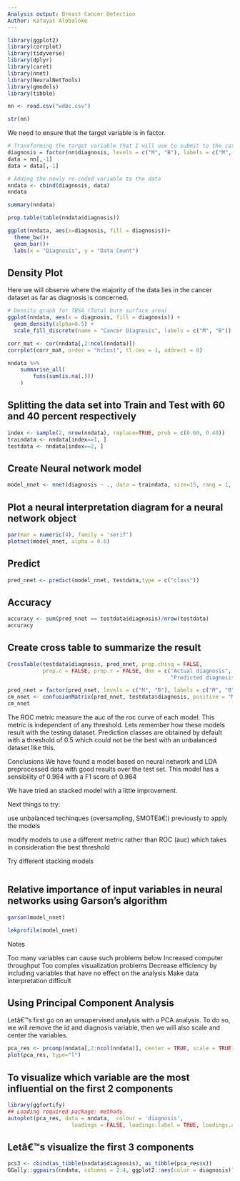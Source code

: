 ```yaml
---
Analysis output: Breast Cancer Detection
Author: Kafayat Alobaloke
---
```



```r
library(ggplot2)
library(corrplot)
library(tidyverse)
library(dplyr)
library(caret)
library(nnet)
library(NeuralNetTools)
library(gmodels)
library(tibble)
```

```r
nn <- read.csv("wdbc.csv")
```

```r
str(nn)
```

We need to ensure that the target variable is in factor.
```r
# Transforming the target variable that I will use to submit to the categorical algorithm into factors and removing the ID and odd target variable
diagnosis = factor(nn$diagnosis, levels = c("M", "B"), labels = c("M", "B"))
data = nn[,-1]
data = data[,-1]

# Adding the newly re-coded variable to the data
nndata <- cbind(diagnosis, data)
nndata
```

```r
summary(nndata)
```

```r
prop.table(table(nndata$diagnosis))
```

```r
ggplot(nndata, aes(x=diagnosis, fill = diagnosis))+ 
  theme_bw()+
  geom_bar()+
  labs(x = "Diagnosis", y = "Data Count")
```

## Density Plot

Here we will observe where the majority of the data lies in the cancer dataset as far as diagnosis is concerned.
```r
# Density graph for TBSA (Total burn surface area)
ggplot(nndata, aes(x = diagnosis, fill = diagnosis)) +
  geom_density(alpha=0.5) +
  scale_fill_discrete(name = "Cancer Diagnosis", labels = c("M", "B"))
```

```r
corr_mat <- cor(nndata[,2:ncol(nndata)])
corrplot(corr_mat, order = "hclust", tl.cex = 1, addrect = 8)
```

```r

nndata %>%
    summarise_all(
        funs(sum(is.na(.)))
    )
```

## Splitting the data set into Train and Test with 60 and 40 percent respectively
```r
index <- sample(2, nrow(nndata), replace=TRUE, prob = c(0.60, 0.40))
traindata <- nndata[index==1, ]
testdata <- nndata[index==2, ]
```

## Create Neural network model
```r
model_nnet <- nnet(diagnosis ~ ., data = traindata, size=15, rang = 1, decay = 8e-4, maxit = 200)
```
## Plot a neural interpretation diagram for a neural network object
```r
par(mar = numeric(4), family = 'serif')
plotnet(model_nnet, alpha = 0.6)
```
## Predict
```r
pred_nnet <- predict(model_nnet, testdata,type = c("class"))
```

## Accuracy
```r
accuracy <- sum(pred_nnet == testdata$diagnosis)/nrow(testdata)
accuracy
```

## Create cross table to summarize the result
```r
CrossTable(testdata$diagnosis, pred_nnet, prop.chisq = FALSE,
           prop.c = FALSE, prop.r = FALSE, dnn = c("Actual diagnosis",
                                                   "Predicted diagnosis"))
```

```r
pred_nnet = factor(pred_nnet, levels = c("M", "B"), labels = c("M", "B"))
cm_nnet <- confusionMatrix(pred_nnet, testdata$diagnosis, positive = "M")
cm_nnet
```


The ROC metric measure the auc of the roc curve of each model. This metric is independent of any threshold. Lets remember how these models result with the testing dataset. Prediction classes are obtained by default with a threshold of 0.5 which could not be the best with an unbalanced dataset like this.

Conclusions
We have found a model based on neural network and LDA preprocessed data with good results over the test set. This model has a sensibility of 0.984 with a F1 score of 0.984

We have tried an stacked model with a little improvement.

Next things to try:

use unbalanced techinques (oversampling, SMOTEâ€¦) previously to apply the models

modify models to use a different metric rather than ROC (auc) which takes in consideration the best threshold

Try different stacking models

```r

```

## Relative importance of input variables in neural networks using Garson's algorithm
```r
garson(model_nnet)
```

```r
lekprofile(model_nnet)
```

Notes

Too many variables can cause such problems below
Increased computer throughput
Too complex visualization problems
Decrease efficiency by including variables that have no effect on the analysis
Make data interpretation difficult

## Using Principal Component Analysis
Letâ€™s first go on an unsupervised analysis with a PCA analysis.
To do so, we will remove the id and diagnosis variable, then we will also scale and center the variables.
```r
pca_res <- prcomp(nndata[,2:ncol(nndata)], center = TRUE, scale = TRUE)
plot(pca_res, type="l")
```

## To visualize which variable are the most influential on the first 2 components
```r
library(ggfortify)
## Loading required package: methods
autoplot(pca_res, data = nndata,  colour = 'diagnosis',
                    loadings = FALSE, loadings.label = TRUE, loadings.colour = "blue")
```

## Letâ€™s visualize the first 3 components
```r
pcs3 <- cbind(as_tibble(nndata$diagnosis), as_tibble(pca_res$x))
GGally::ggpairs(nndata, columns = 2:4, ggplot2::aes(color = diagnosis))
```